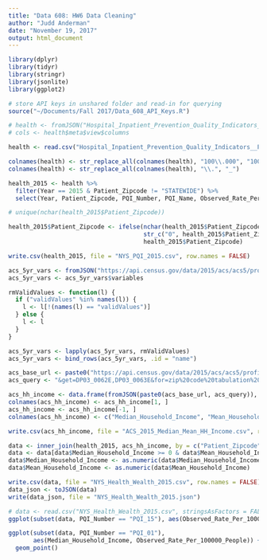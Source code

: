 ```yaml
---
title: "Data 608: HW6 Data Cleaning"
author: "Judd Anderman"
date: "November 19, 2017"
output: html_document
---
```


```r
library(dplyr)
library(tidyr)
library(stringr)
library(jsonlite)
library(ggplot2)
```

```r
# store API keys in unshared folder and read-in for querying
source("~/Documents/Fall 2017/Data_608_API_Keys.R")
```

```r
# health <- fromJSON("Hospital_Inpatient_Prevention_Quality_Indicators__PQI__for_Adult_Discharges_by_Zip_Code__SPARCS___Beginning_2009.json")
# cols <- health$meta$view$columns

health <- read.csv("Hospital_Inpatient_Prevention_Quality_Indicators__PQI__for_Adult_Discharges_by_Zip_Code__SPARCS___Beginning_2009.csv", stringsAsFactors = FALSE)

colnames(health) <- str_replace_all(colnames(health), "100\\.000", "100000")
colnames(health) <- str_replace_all(colnames(health), "\\.", "_")

health_2015 <- health %>% 
  filter(Year == 2015 & Patient_Zipcode != "STATEWIDE") %>%
  select(Year, Patient_Zipcode, PQI_Number, PQI_Name, Observed_Rate_Per_100000_People)

# unique(nchar(health_2015$Patient_Zipcode))

health_2015$Patient_Zipcode <- ifelse(nchar(health_2015$Patient_Zipcode) == 4, 
                                      str_c("0", health_2015$Patient_Zipcode),
                                      health_2015$Patient_Zipcode)

write.csv(health_2015, file = "NYS_PQI_2015.csv", row.names = FALSE)
```

```r
acs_5yr_vars <- fromJSON("https://api.census.gov/data/2015/acs/acs5/profile/variables.json")
acs_5yr_vars <- acs_5yr_vars$variables

rmValidValues <- function(l) {
  if ("validValues" %in% names(l)) {
    l <- l[!(names(l) == "validValues")]
  } else {
    l <- l
  }
}

acs_5yr_vars <- lapply(acs_5yr_vars, rmValidValues)
acs_5yr_vars <- bind_rows(acs_5yr_vars, .id = "name")

acs_base_url <- paste0("https://api.census.gov/data/2015/acs/acs5/profile?key=", census_key)
acs_query <- "&get=DP03_0062E,DP03_0063E&for=zip%20code%20tabulation%20area:*"

acs_hh_income <- data.frame(fromJSON(paste0(acs_base_url, acs_query)), stringsAsFactors = FALSE)
colnames(acs_hh_income) <- acs_hh_income[1, ]
acs_hh_income <- acs_hh_income[-1, ]
colnames(acs_hh_income) <- c("Median_Household_Income", "Mean_Household_Income", "ZCTA5")

write.csv(acs_hh_income, file = "ACS_2015_Median_Mean_HH_Income.csv", row.names = FALSE)

data <- inner_join(health_2015, acs_hh_income, by = c("Patient_Zipcode" = "ZCTA5"))
data <- data[data$Median_Household_Income >= 0 & data$Mean_Household_Income >= 0, ]
data$Median_Household_Income <- as.numeric(data$Median_Household_Income)
data$Mean_Household_Income <- as.numeric(data$Mean_Household_Income)

write.csv(data, file = "NYS_Health_Wealth_2015.csv", row.names = FALSE)
data_json <- toJSON(data)
write(data_json, file = "NYS_Health_Wealth_2015.json")
```

```r
# data <- read.csv("NYS_Health_Wealth_2015.csv", stringsAsFactors = FALSE)
ggplot(subset(data, PQI_Number == "PQI_15"), aes(Observed_Rate_Per_100000_People)) + geom_histogram()

ggplot(subset(data, PQI_Number == "PQI_01"), 
       aes(Median_Household_Income, Observed_Rate_Per_100000_People)) +
  geom_point()
```
